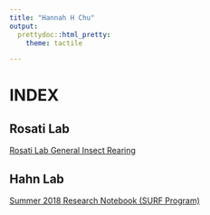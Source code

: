 ```yaml
---
title: "Hannah H Chu"
output:
  prettydoc::html_pretty:
    theme: tactile

---
```


# INDEX

## Rosati Lab
[Rosati Lab General Insect Rearing](https://hannahhchu.github.io/genrearing)

## Hahn Lab
[Summer 2018 Research Notebook (SURF Program)](https://github.com/HannahHChu/Notebooks/blob/master/SURF_Notebook_2018.md)